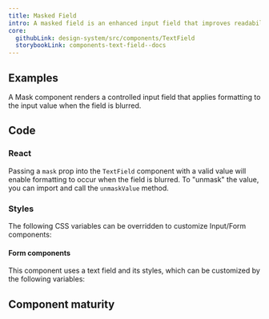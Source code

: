 ```yaml
---
title: Masked Field
intro: A masked field is an enhanced input field that improves readability by providing visual and non-visual cues to a user about the expected value.
core:
  githubLink: design-system/src/components/TextField
  storybookLink: components-text-field--docs
---
```



## Examples

A Mask component renders a controlled input field that applies formatting to the input value when the field is blurred.

<StorybookExample componentName="text-field" storyId="components-text-field--all-masked-fields" />

## Code

### React

Passing a `mask` prop into the `TextField` component with a valid value will
enable formatting to occur when the field is blurred. To "unmask" the
value, you can import and call the `unmaskValue` method.

<PropTable componentName="TextField" />

### Styles

The following CSS variables can be overridden to customize Input/Form components:

<ComponentThemeOptions componentname="text-input" />

#### Form components

This component uses a text field and its styles, which can be customized by the following variables:

<ComponentThemeOptions componentname="form" />

## Component maturity

<MaturityChecklist
  a11yStandards={true}
  color={true}
  forcedColors={true}
  screenReaders={false}
  keyboardNavigable={true}
  storybook={true}
  responsive={true}
  spanish={null}
  completeUiKit={false}
  responsiveUiKit={false}
  tokensInCode={true}
  tokensInSketch={true}
/>
